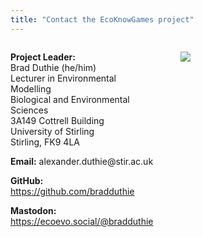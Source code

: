 ```yaml
---
title: "Contact the EcoKnowGames project"
---
```


:::: {style="display: grid; grid-template-columns: 1fr 1fr; grid-column-gap: 40px;"}

::: {}


**Project Leader:**  
Brad Duthie (he/him)  
Lecturer in Environmental Modelling  
Biological and Environmental Sciences  
3A149 Cottrell Building  
University of Stirling  
Stirling, FK9 4LA

**Email:** alexander.duthie@stir.ac.uk

**GitHub:** [https://github.com/bradduthie](https://github.com/bradduthie)

**Mastodon:** [https://ecoevo.social/@bradduthie](https://ecoevo.social/@bradduthie)


:::

::: {}


![](img/logo_inverted.png)


:::

::::